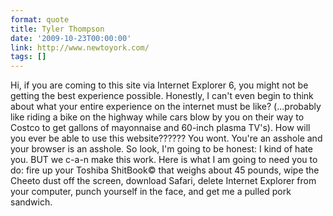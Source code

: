 ```yaml
---
format: quote
title: Tyler Thompson
date: '2009-10-23T00:00:00'
link: http://www.newtoyork.com/
tags: []
---
```




Hi, if you are coming to this site via Internet Explorer 6, you might not be getting the best experience possible. Honestly, I can't even begin to think about what your entire experience on the internet must be like? (...probably like riding a bike on the highway while cars blow by you on their way to Costco to get gallons of mayonnaise and 60-inch plasma TV's). How will you ever be able to use this website?????? You wont. You're an asshole and your browser is an asshole. So look, I'm going to be honest: I kind of hate you. BUT we c-a-n make this work. Here is what I am going to need you to do: fire up your Toshiba ShitBook© that weighs about 45 pounds, wipe the Cheeto dust off the screen, download Safari, delete Internet Explorer from your computer, punch yourself in the face, and get me a pulled pork sandwich.